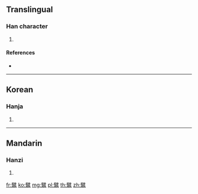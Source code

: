{{character info/new}}
==Translingual==

===Han character===
{{Han char|rn=205|rad=黽|as=13|sn=26|four=70711|canj=SJRXU}}

# {{defn|Han|sort=黽13}}

====References====
* {{Han ref|kx=1525.030|dkj=48310|dj=2060.140|hdz=74771.090|uh=9F0A|ud=40714|bh=F97E|bd=63870}}

----

==Korean==

===Hanja===
{{ko-hanja|hangeul=벽|eumhun=|rv=byeok|mr=pyŏk|y=pyek}}

# {{defn|lang=ko|sort=黽13}}

----

==Mandarin==

===Hanzi===
{{cmn-hanzi|pin=[[bì]] ([[bi4]])|wg=pi<sup>4</sup>}}

# {{defn|lang=cmn|sort=黽13}}

[[fr:鼊]]
[[ko:鼊]]
[[mg:鼊]]
[[pl:鼊]]
[[th:鼊]]
[[zh:鼊]]